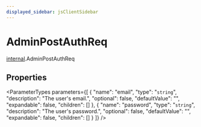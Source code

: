 ```yaml
---
displayed_sidebar: jsClientSidebar
---
```



# AdminPostAuthReq

[internal](../../modules/internal.mdx).AdminPostAuthReq

## Properties

<ParameterTypes parameters={[
  {
    "name": "email",
    "type": "`string`",
    "description": "The user's email.",
    "optional": false,
    "defaultValue": "",
    "expandable": false,
    "children": []
  },
  {
    "name": "password",
    "type": "`string`",
    "description": "The user's password.",
    "optional": false,
    "defaultValue": "",
    "expandable": false,
    "children": []
  }
]} />

